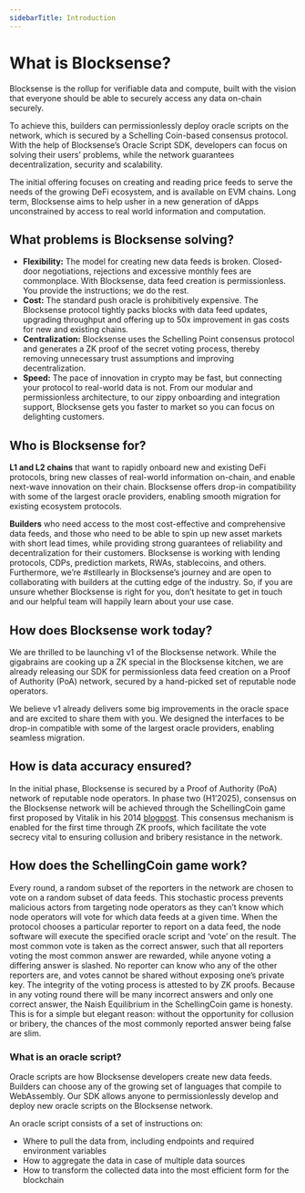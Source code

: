 ```yaml
---
sidebarTitle: Introduction
---
```


# What is Blocksense?

Blocksense is the rollup for verifiable data and compute, built with the vision that everyone should be able to securely access any data on-chain securely.

To achieve this, builders can permissionlessly deploy oracle scripts on the network, which is secured by a Schelling Coin-based consensus protocol. With the help of Blocksense’s Oracle Script SDK, developers can focus on solving their users’ problems, while the network guarantees decentralization, security and scalability.

The initial offering focuses on creating and reading price feeds to serve the needs of the growing DeFi ecosystem, and is available on EVM chains. Long term, Blocksense aims to help usher in a new generation of dApps unconstrained by access to real world information and computation.

## What problems is Blocksense solving?

- **Flexibility:** The model for creating new data feeds is broken. Closed-door negotiations, rejections and excessive monthly fees are commonplace. With Blocksense, data feed creation is permissionless. You provide the instructions; we do the rest.
- **Cost:** The standard push oracle is prohibitively expensive. The Blocksense protocol tightly packs blocks with data feed updates, upgrading throughput and offering up to 50x improvement in gas costs for new and existing chains.
- **Centralization:** Blocksense uses the Schelling Point consensus protocol and generates a ZK proof of the secret voting process, thereby removing unnecessary trust assumptions and improving decentralization.
- **Speed:** The pace of innovation in crypto may be fast, but connecting your protocol to real-world data is not. From our modular and permissionless architecture, to our zippy onboarding and integration support, Blocksense gets you faster to market so you can focus on delighting customers.

## Who is Blocksense for?

**L1 and L2 chains** that want to rapidly onboard new and existing DeFi protocols, bring new classes of real-world information on-chain, and enable next-wave innovation on their chain. Blocksense offers drop-in compatibility with some of the largest oracle providers, enabling smooth migration for existing ecosystem protocols.

**Builders** who need access to the most cost-effective and comprehensive data feeds, and those who need to be able to spin up new asset markets with short lead times, while providing strong guarantees of reliability and decentralization for their customers. Blocksense is working with lending protocols, CDPs, prediction markets, RWAs, stablecoins, and others. Furthermore, we’re #stillearly in Blocksense’s journey and are open to collaborating with builders at the cutting edge of the industry. So, if you are unsure whether Blocksense is right for you, don’t hesitate to get in touch and our helpful team will happily learn about your use case.

## How does Blocksense work today?

We are thrilled to be launching v1 of the Blocksense network. While the gigabrains are cooking up a ZK special in the Blocksense kitchen, we are already releasing our SDK for permissionless data feed creation on a Proof of Authority (PoA) network, secured by a hand-picked set of reputable node operators.

We believe v1 already delivers some big improvements in the oracle space and are excited to share them with you. We designed the interfaces to be drop-in compatible with some of the largest oracle providers, enabling seamless migration.

## How is data accuracy ensured?

In the initial phase, Blocksense is secured by a Proof of Authority (PoA) network of reputable node operators. In phase two (H1’2025), consensus on the Blocksense network will be achieved through the SchellingCoin game first proposed by Vitalik in his 2014 [blogpost](https://blog.ethereum.org/2014/03/28/schellingcoin-a-minimal-trust-universal-data-feed). This consensus mechanism is enabled for the first time through ZK proofs, which facilitate the vote secrecy vital to ensuring collusion and bribery resistance in the network.

## How does the SchellingCoin game work?

Every round, a random subset of the reporters in the network are chosen to vote on a random subset of data feeds. This stochastic process prevents malicious actors from targeting node operators as they can’t know which node operators will vote for which data feeds at a given time. When the protocol chooses a particular reporter to report on a data feed, the node software will execute the specified oracle script and ‘vote’ on the result. The most common vote is taken as the correct answer, such that all reporters voting the most common answer are rewarded, while anyone voting a differing answer is slashed. No reporter can know who any of the other reporters are, and votes cannot be shared without exposing one’s private key. The integrity of the voting process is attested to by ZK proofs. Because in any voting round there will be many incorrect answers and only one correct answer, the Naish Equilibrium in the SchellingCoin game is honesty. This is for a simple but elegant reason: without the opportunity for collusion or bribery, the chances of the most commonly reported answer being false are slim.

### What is an oracle script?

Oracle scripts are how Blocksense developers create new data feeds. Builders can choose any of the growing set of languages that compile to WebAssembly. Our SDK allows anyone to permissionlessly develop and deploy new oracle scripts on the Blocksense network.

An oracle script consists of a set of instructions on:

- Where to pull the data from, including endpoints and required environment variables
- How to aggregate the data in case of multiple data sources
- How to transform the collected data into the most efficient form for the blockchain
